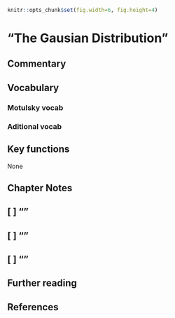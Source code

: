 ```r
knitr::opts_chunk$set(fig.width=6, fig.height=4)
```


# "The Gausian Distribution" {#ch10}

## Commentary {-}

## Vocabulary {-}

### Motulsky vocab {-}

### Aditional vocab {-}

## Key functions {-}

None

## Chapter Notes {-}

## [ ] ""

## [ ] ""

## [ ] ""

## Further reading {-}
 
## References {-}